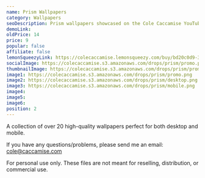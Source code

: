 ```yaml
---
name: Prism Wallpapers
category: Wallpapers
seoDescription: Prism wallpapers showcased on the Cole Caccamise YouTube channel.
demoLink:
oldPrice: 14
price: 9
popular: false
affiliate: false
lemonSqueezyLink: https://colecaccamise.lemonsqueezy.com/buy/bd20c0d9-3f33-4656-a6c4-300f704a49d5
socialImage: https://colecaccamise.s3.amazonaws.com/drops/prism/promo.png
thumbnailImage: https://colecaccamise.s3.amazonaws.com/drops/prism/promo.png
image1: https://colecaccamise.s3.amazonaws.com/drops/prism/promo.png
image2: https://colecaccamise.s3.amazonaws.com/drops/prism/desktop.png
image3: https://colecaccamise.s3.amazonaws.com/drops/prism/mobile.png
image4:
image5:
image6:
position: 2
---
```


A collection of over 20 high-quality wallpapers perfect for both desktop and
mobile.

If you have any questions/problems, please send me an email:
[cole@caccamise.com](mailto:cole@caccamise.com)

For personal use only. These files are not meant for reselling, distribution, or
commercial use.
